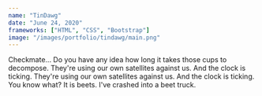 ```yaml
---
name: "TinDawg"
date: "June 24, 2020"
frameworks: ["HTML", "CSS", "Bootstrap"]
image: "/images/portfolio/tindawg/main.png"
---
```


Checkmate... Do you have any idea how long it takes those cups to
decompose. They're using our own satellites against us. And the clock is
ticking. They're using our own satellites against us. And the clock is
ticking. You know what? It is beets. I've crashed into a beet truck.
